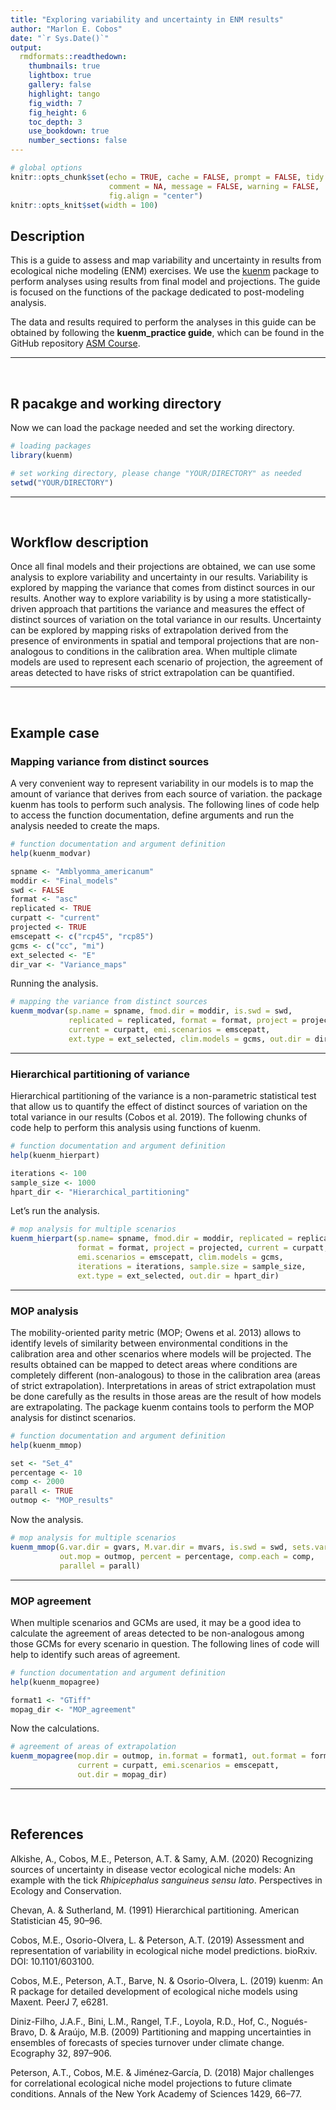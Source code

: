 ```yaml
---
title: "Exploring variability and uncertainty in ENM results"
author: "Marlon E. Cobos"
date: "`r Sys.Date()`"
output:
  rmdformats::readthedown:
    thumbnails: true
    lightbox: true
    gallery: false
    highlight: tango
    fig_width: 7
    fig_height: 6
    toc_depth: 3
    use_bookdown: true
    number_sections: false
---
```


```r
# global options
knitr::opts_chunk$set(echo = TRUE, cache = FALSE, prompt = FALSE, tidy = TRUE,
                      comment = NA, message = FALSE, warning = FALSE, 
                      fig.align = "center")
knitr::opts_knit$set(width = 100)
```

## Description

This is a guide to assess and map variability and uncertainty in results from ecological niche modeling (ENM) exercises. We use the <a href="https://github.com/marlonecobos/kuenm#kuenm-an-r-package-for-detailed-development-of-maxent-ecological-niche-models" target="_blank">kuenm</a> package to perform analyses using results from final model and projections. The guide is focused on the functions of the package dedicated to post-modeling analysis.  

The data and results required to perform the analyses in this guide can be obtained by following the **kuenm_practice guide**, which can be found in the GitHub repository <a href="https://github.com/marlonecobos/ASM_course" target="_blank">ASM Course</a>.

<hr>

<br>

## R pacakge and working directory

Now we can load the package needed and set the working directory.

```r
# loading packages
library(kuenm)

# set working directory, please change "YOUR/DIRECTORY" as needed
setwd("YOUR/DIRECTORY")
```

<hr>

<br>

## Workflow description

Once all final models and their projections are obtained, we can use some analysis to explore variability and uncertainty in our results. Variability is explored by mapping the variance that comes from distinct sources in our results. Another way to explore variability is by using a more statistically-driven approach that partitions the variance and measures the effect of distinct sources of variation on the total variance in our results. Uncertainty can be explored by mapping risks of extrapolation derived from the presence of environments in spatial and temporal projections that are non-analogous to conditions in the calibration area. When multiple climate models are used to represent each scenario of projection, the agreement of areas detected to have risks of strict extrapolation can be quantified. 

<hr>

<br>

## Example case

### Mapping variance from distinct sources

A very convenient way to represent variability in our models is to map the amount of variance that derives from each source of variation. the package kuenm has tools to perform such analysis. The following lines of code help to access the function documentation, define arguments and run the analysis needed to create the maps.

```r
# function documentation and argument definition
help(kuenm_modvar)

spname <- "Amblyomma_americanum"
moddir <- "Final_models"
swd <- FALSE
format <- "asc"
replicated <- TRUE
curpatt <- "current"
projected <- TRUE
emscepatt <- c("rcp45", "rcp85")
gcms <- c("cc", "mi")
ext_selected <- "E"
dir_var <- "Variance_maps"
```

Running the analysis.

```r
# mapping the variance from distinct sources
kuenm_modvar(sp.name = spname, fmod.dir = moddir, is.swd = swd, 
             replicated = replicated, format = format, project = projected, 
             current = curpatt, emi.scenarios = emscepatt, 
             ext.type = ext_selected, clim.models = gcms, out.dir = dir_var)
```

<hr>

### Hierarchical partitioning of variance

Hierarchical partitioning of the variance is a non-parametric statistical test that allow us to quantify the effect of distinct sources of variation on the total variance in our results (Cobos et al. 2019). The following chunks of code help to perform this analysis using functions of kuenm.   

```r
# function documentation and argument definition
help(kuenm_hierpart)

iterations <- 100
sample_size <- 1000
hpart_dir <- "Hierarchical_partitioning"
```

Let's run the analysis.

```r
# mop analysis for multiple scenarios
kuenm_hierpart(sp.name= spname, fmod.dir = moddir, replicated = replicated, 
               format = format, project = projected, current = curpatt,
               emi.scenarios = emscepatt, clim.models = gcms, 
               iterations = iterations, sample.size = sample_size,
               ext.type = ext_selected, out.dir = hpart_dir)

```

<hr>

### MOP analysis

The mobility-oriented parity metric (MOP; Owens et al. 2013) allows to identify levels of similarity between environmental conditions in the calibration area and other scenarios where models will be projected. The results obtained can be mapped to detect areas where conditions are completely different (non-analogous) to those in the calibration area (areas of strict extrapolation). Interpretations in areas of strict extrapolation must be done carefully as the results in those areas are the result of how models are extrapolating. The package kuenm contains tools to perform the MOP analysis for distinct scenarios. 

```r
# function documentation and argument definition
help(kuenm_mmop)

set <- "Set_4"
percentage <- 10
comp <- 2000
parall <- TRUE
outmop <- "MOP_results"
```

Now the analysis.

```r
# mop analysis for multiple scenarios
kuenm_mmop(G.var.dir = gvars, M.var.dir = mvars, is.swd = swd, sets.var = set, 
           out.mop = outmop, percent = percentage, comp.each = comp, 
           parallel = parall)
```

<hr>

### MOP agreement

When multiple scenarios and GCMs are used, it may be a good idea to calculate the agreement of areas detected to be non-analogous among those GCMs for every scenario in question. The following lines of code will help to identify such areas of agreement.

```r
# function documentation and argument definition
help(kuenm_mopagree)

format1 <- "GTiff"
mopag_dir <- "MOP_agreement"
```

Now the calculations.

```r
# agreement of areas of extrapolation
kuenm_mopagree(mop.dir = outmop, in.format = format1, out.format = format1, 
               current = curpatt, emi.scenarios = emscepatt, 
               out.dir = mopag_dir)
```

<hr>

<br>

## References

Alkishe, A., Cobos, M.E., Peterson, A.T. & Samy, A.M. (2020) Recognizing sources of uncertainty in disease vector ecological niche models: An example with the tick *Rhipicephalus sanguineus sensu lato*. Perspectives in Ecology and Conservation.

Chevan, A. & Sutherland, M. (1991) Hierarchical partitioning. American Statistician 45, 90–96.

Cobos, M.E., Osorio-Olvera, L. & Peterson, A.T. (2019) Assessment and representation of variability in ecological niche model predictions. bioRxiv. DOI: 10.1101/603100.

Cobos, M.E., Peterson, A.T., Barve, N. & Osorio-Olvera, L. (2019) kuenm: An R package for detailed development of ecological niche models using Maxent. PeerJ 7, e6281.

Diniz-Filho, J.A.F., Bini, L.M., Rangel, T.F., Loyola, R.D., Hof, C., Nogués-Bravo, D. & Araújo, M.B. (2009) Partitioning and mapping uncertainties in ensembles of forecasts of species turnover under climate change. Ecography 32, 897–906.

Peterson, A.T., Cobos, M.E. & Jiménez‐García, D. (2018) Major challenges for correlational ecological niche model projections to future climate conditions. Annals of the New York Academy of Sciences 1429, 66–77.

